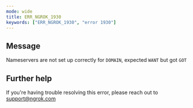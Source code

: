 ```yaml
---
mode: wide
title: ERR_NGROK_1930
keywords: ["ERR_NGROK_1930", "error 1930"]
---
```


## Message

Nameservers are not set up correctly for `DOMAIN`, expected `WANT` but got `GOT`

## Further help

If you're having trouble resolving this error, please reach out to [support@ngrok.com](mailto:support@ngrok.com?subject=Help%20with%20ERR_NGROK_1930)
